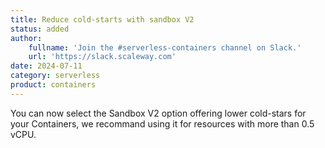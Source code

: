 ```yaml
---
title: Reduce cold-starts with sandbox V2
status: added
author:
    fullname: 'Join the #serverless-containers channel on Slack.'
    url: 'https://slack.scaleway.com'
date: 2024-07-11
category: serverless
product: containers
---
```


You can now select the Sandbox V2 option offering lower cold-stars for your Containers, we recommand using it for resources with more than 0.5 vCPU.

